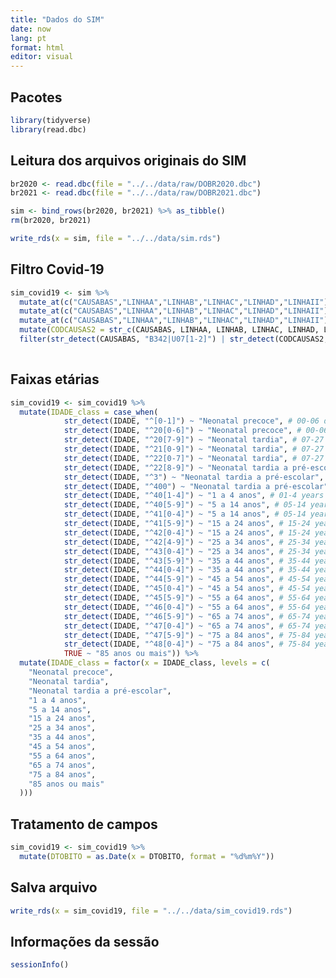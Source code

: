 ```yaml
---
title: "Dados do SIM"
date: now
lang: pt
format: html
editor: visual
---
```


## Pacotes

```r
library(tidyverse)
library(read.dbc)
```

## Leitura dos arquivos originais do SIM

```r
br2020 <- read.dbc(file = "../../data/raw/DOBR2020.dbc")
br2021 <- read.dbc(file = "../../data/raw/DOBR2021.dbc")

sim <- bind_rows(br2020, br2021) %>% as_tibble()
rm(br2020, br2021)
```

```r
write_rds(x = sim, file = "../../data/sim.rds")
```

## Filtro Covid-19

```r
sim_covid19 <- sim %>%
  mutate_at(c("CAUSABAS","LINHAA","LINHAB","LINHAC","LINHAD","LINHAII"), ~str_remove_all(., "[^[:alnum:]]")) %>%
  mutate_at(c("CAUSABAS","LINHAA","LINHAB","LINHAC","LINHAD","LINHAII"), ~str_replace_na(., "")) %>%
  mutate_at(c("CAUSABAS","LINHAA","LINHAB","LINHAC","LINHAD","LINHAII"), ~str_to_upper(., "")) %>%
  mutate(CODCAUSAS2 = str_c(CAUSABAS, LINHAA, LINHAB, LINHAC, LINHAD, LINHAII, sep = "")) %>%
  filter(str_detect(CAUSABAS, "B342|U07[1-2]") | str_detect(CODCAUSAS2, "B342|U07[1-2]"))
  
```

## Faixas etárias

```r
sim_covid19 <- sim_covid19 %>% 
  mutate(IDADE_class = case_when(
            str_detect(IDADE, "^[0-1]") ~ "Neonatal precoce", # 00-06 days
            str_detect(IDADE, "^20[0-6]") ~ "Neonatal precoce", # 00-06 days
            str_detect(IDADE, "^20[7-9]") ~ "Neonatal tardia", # 07-27 days 
            str_detect(IDADE, "^21[0-9]") ~ "Neonatal tardia", # 07-27 days
            str_detect(IDADE, "^22[0-7]") ~ "Neonatal tardia", # 07-27 days
            str_detect(IDADE, "^22[8-9]") ~ "Neonatal tardia a pré-escolar", # 28-364 days
            str_detect(IDADE, "^3") ~ "Neonatal tardia a pré-escolar", # 28-364 days
            str_detect(IDADE, "^400") ~ "Neonatal tardia a pré-escolar", # 28-364 days
            str_detect(IDADE, "^40[1-4]") ~ "1 a 4 anos", # 01-4 years
            str_detect(IDADE, "^40[5-9]") ~ "5 a 14 anos", # 05-14 years
            str_detect(IDADE, "^41[0-4]") ~ "5 a 14 anos", # 05-14 years
            str_detect(IDADE, "^41[5-9]") ~ "15 a 24 anos", # 15-24 years
            str_detect(IDADE, "^42[0-4]") ~ "15 a 24 anos", # 15-24 years
            str_detect(IDADE, "^42[4-9]") ~ "25 a 34 anos", # 25-34 years
            str_detect(IDADE, "^43[0-4]") ~ "25 a 34 anos", # 25-34 years
            str_detect(IDADE, "^43[5-9]") ~ "35 a 44 anos", # 35-44 years
            str_detect(IDADE, "^44[0-4]") ~ "35 a 44 anos", # 35-44 years
            str_detect(IDADE, "^44[5-9]") ~ "45 a 54 anos", # 45-54 years
            str_detect(IDADE, "^45[0-4]") ~ "45 a 54 anos", # 45-54 years
            str_detect(IDADE, "^45[5-9]") ~ "55 a 64 anos", # 55-64 years
            str_detect(IDADE, "^46[0-4]") ~ "55 a 64 anos", # 55-64 years
            str_detect(IDADE, "^46[5-9]") ~ "65 a 74 anos", # 65-74 years
            str_detect(IDADE, "^47[0-4]") ~ "65 a 74 anos", # 65-74 years
            str_detect(IDADE, "^47[5-9]") ~ "75 a 84 anos", # 75-84 years
            str_detect(IDADE, "^48[0-4]") ~ "75 a 84 anos", # 75-84 years
            TRUE ~ "85 anos ou mais")) %>%
  mutate(IDADE_class = factor(x = IDADE_class, levels = c(
    "Neonatal precoce",
    "Neonatal tardia",
    "Neonatal tardia a pré-escolar",
    "1 a 4 anos",
    "5 a 14 anos",
    "15 a 24 anos",
    "25 a 34 anos",
    "35 a 44 anos",
    "45 a 54 anos",
    "55 a 64 anos",
    "65 a 74 anos",
    "75 a 84 anos",
    "85 anos ou mais"
  )))
```

## Tratamento de campos

```r
sim_covid19 <- sim_covid19 %>% 
  mutate(DTOBITO = as.Date(x = DTOBITO, format = "%d%m%Y"))
```

## Salva arquivo

```r
write_rds(x = sim_covid19, file = "../../data/sim_covid19.rds")
```

## Informações da sessão

```r
sessionInfo()
```
